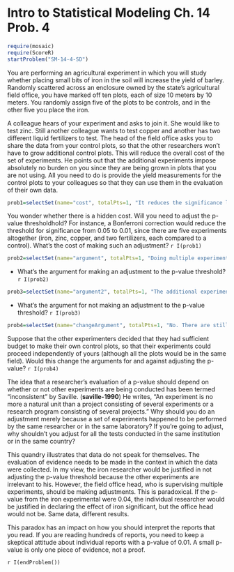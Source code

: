 Intro to Statistical Modeling Ch. 14 Prob. 4
========================================================
```r
require(mosaic)
require(ScoreR)
startProblem("SM-14-4-SD")
```
You are performing an agricultural experiment in which you will study whether placing small bits of iron in the soil will increase the yield of barley.  Randomly scattered across an enclosure owned by the state's agricultural field office, you have marked off ten plots, each of size 10 meters by 10 meters.  You randomly assign five of the plots to be controls, and in the other five you place the iron.

A colleague hears of your experiment and asks to join it.  She would like to test zinc.  Still another colleague wants to test copper and another has two different liquid fertilizers to test. The head of the field office asks you to share the data from your control plots, so that the other researchers won't have to grow additional control plots. This will reduce the overall cost of the set of experiments. He points out that the additional experiments impose absolutely no burden on you since they are being grown in plots that you are not using.  All you need to do is provide the yield measurements for the control plots to your colleagues so that they can use them in the evaluation of their own data.

```r
prob1=selectSet(name="cost", totalPts=1, "It reduces the significance level of your experiment."=FALSE, "It reduces the power of your experiment."=TRUE, "It invalidates the comparison to the control."=FALSE, "None of the above."=FALSE)
```
You wonder whether there is a hidden cost.  Will you need to adjust the p-value thresholdhold?  For instance, a Bonferroni correction would reduce the threshold for significance from 0.05 to 0.01, since there are five experiments altogether (iron, zinc, copper, and two fertilizers, each compared to a control).  What's the cost of making such an adjustment? `r I(prob1)`

```r
prob2=selectSet(name="argument", totalPts=1, "Doing multiple experiments increases the probability of a Type I error."=TRUE, "Doing multiple experiments increase the probability of a Type II error."=FALSE, "Doing multiple experiments introduces interaction terms."=FALSE, "The other experiments increase the power of your experiment."=FALSE)
```
* What's the argument for making an adjustment to the p-value threshold? `r I(prob2)`

```r
prob3=selectSet(name="argument2", totalPts=1, "The additional experiments (zinc, copper, fertilizers) have nothing to do with my iron experiment, so I can reasonably ignore them."=TRUE, "You don't think the other experiments will be successful."=FALSE, "A p-value of 0.05 is always appropriate."=FALSE)
```
* What's the argument for not making an adjustment to the p-value threshold? `r I(prob3)`


```r
prob4=selectSet(name="changeArgument", totalPts=1, "No. There are still multiple tests being done, even if the data sets don't overlap."=TRUE, "Yes. Now the tests aren't sharing any data."=FALSE)
```
Suppose that the other experimenters decided that they had sufficient budget to make their own control plots, so that their experiments could proceed independently of yours (although all the plots would be in the same field).  Would this change the arguments for and against adjusting the p-value? `r I(prob4)`


The idea that a researcher's evaluation of a p-value should depend on whether or not other experiments are being conducted has been termed "inconsistent" by Saville. (**saville-1990**) He writes, "An experiment is no more a natural unit than a project consisting of several experiments or a research program consisting of several projects."  Why should you do an adjustment merely because a set of experiments happened to be performed by the same researcher or in the same laboratory?  If you're going to adjust, why shouldn't you adjust for all the tests conducted in the same institution or in the same country?

This quandry illustrates that data do not speak for themselves.  The evaluation of evidence needs to be made in the context in which the data were collected.  In my view, the iron researcher would be justified in not adjusting the p-value threshold because the other experiments are irrelevant to his.  However, the field office head, who is supervising multiple experiments, should be making adjustments. This is paradoxical.  If the p-value from the iron experimental were 0.04, the individual researcher would be justified in declaring the effect of iron significant, but the office head would not be.  Same data, different results.

This paradox has an impact on how you should interpret the reports that you read.  If you are reading hundreds of reports, you need to keep a skeptical attitude about individual reports with a p-value of 0.01.  A small p-value is only one piece of evidence, not a proof.  

`r I(endProblem())`